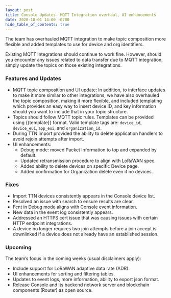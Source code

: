 ```yaml
---
layout: post
title: Console Updates- MQTT Integration overhaul, UI enhancements
date: 2020-10-01 14:00 -0700
hide_table_of_contents: true
---
```


The team has overhauled MQTT integration to make topic composition more flexible and added templates
to use for device and org identifiers.

<!--truncate-->

Existing MQTT Integrations should continue to work fine. However, should you encounter any issues
related to data transfer due to MQTT integration, simply update the topics on those existing
integrations.

### Features and Updates

- MQTT topic composition and UI update: In addition, to interface updates to make it more similar to
  other integrations, we have also overhauled the topic composition, making it more flexible, and
  included templating which provides an easy way to insert device ID, and key information should you
  want to include that in your topic structure.
- Topics should follow MQTT topic rules. Templates can be provided using \{\{template}} format.
  Valid template tags are: `device_id`, `device_eui`, `app_eui`, and `organization_id`.
- During TTN import provided the ability to delete application handlers to avoid rejoin attempts
  after import.
- UI enhancements:
  - Debug mode: moved Packet Information to top and expanded by default.
  - Updated retransmission procedure to align with LoRaWAN spec.
  - Added ability to delete devices on specific Device page.
  - Added confirmation for Organization delete even if no devices.

### Fixes

- Import TTN devices consistently appears in the Console device list.
- Resolved an issue with search to ensure results are clear.
- Fcnt in Debug mode aligns with Console event information.
- New data in the event log consistently appears.
- Addressed an HTTPS cert issue that was causing issues with certain HTTP endpoint integrations.
- A device no longer requires two join attempts before a join accept is downlinked if a device does
  not already have an established session.

### Upcoming

The team’s focus in the coming weeks (usual disclaimers apply):

- Include support for LoRaWAN adaptive data rate (ADR).
- UI enhancements for sorting and filtering tables.
- Updates to event logs, more information, ability to export json format.
- Release Console and its backend network server and blockchain components (Router) as open source.
